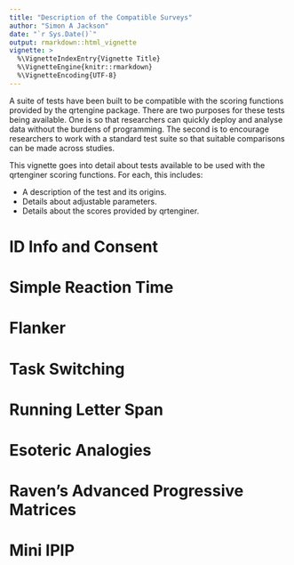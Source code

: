 ```yaml
---
title: "Description of the Compatible Surveys"
author: "Simon A Jackson"
date: "`r Sys.Date()`"
output: rmarkdown::html_vignette
vignette: >
  %\VignetteIndexEntry{Vignette Title}
  %\VignetteEngine{knitr::rmarkdown}
  %\VignetteEncoding{UTF-8}
---
```


A suite of tests have been built to be compatible with the scoring functions provided by the qrtengine package. There are two purposes for these tests being available. One is so that researchers can quickly deploy and analyse data without the burdens of programming. The second is to encourage researchers to work with a standard test suite so that suitable comparisons can be made across studies.

This vignette goes into detail about tests available to be used with the qrtenginer scoring functions. For each, this includes:

* A description of the test and its origins. 
* Details about adjustable parameters.
* Details about the scores provided by qrtenginer.

# ID Info and Consent

# Simple Reaction Time

# Flanker

# Task Switching

# Running Letter Span

# Esoteric Analogies

# Raven's Advanced Progressive Matrices

# Mini IPIP
